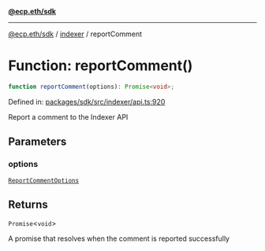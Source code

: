 [**@ecp.eth/sdk**](../../index.mdx)

***

[@ecp.eth/sdk](/sdk-reference/index.mdx) / [indexer](/sdk-reference/indexer/index.mdx) / reportComment

# Function: reportComment()

```ts
function reportComment(options): Promise<void>;
```

Defined in: [packages/sdk/src/indexer/api.ts:920](https://github.com/ecp-eth/comments-monorepo/blob/main/packages/sdk/src/indexer/api.ts#L920)

Report a comment to the Indexer API

## Parameters

### options

[`ReportCommentOptions`](/sdk-reference/indexer/type-aliases/ReportCommentOptions.mdx)

## Returns

`Promise`\<`void`\>

A promise that resolves when the comment is reported successfully
